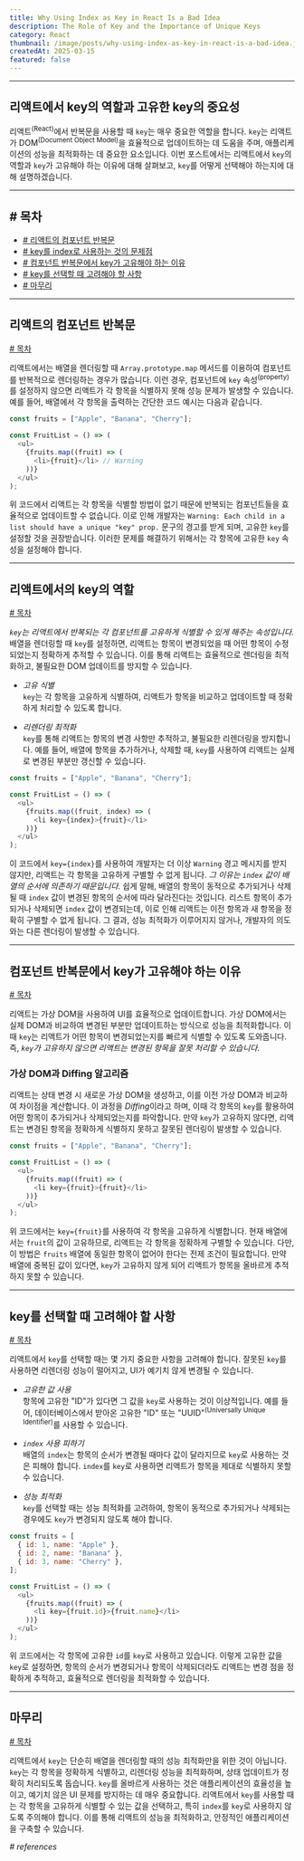 ```yaml
---
title: Why Using Index as Key in React Is a Bad Idea
description: The Role of Key and the Importance of Unique Keys
category: React
thumbnail: /image/posts/why-using-index-as-key-in-react-is-a-bad-idea.jpg
createdAt: 2025-03-15
featured: false
---
```


---

## 리액트에서 key의 역할과 고유한 key의 중요성

리액트<sup>(React)</sup>에서 반복문을 사용할 때 `key`는 매우 중요한 역할을 합니다.
`key`는 리액트가 DOM<sup>(Document Object Model)</sup>을 효율적으로 업데이트하는 데 도움을 주며, 애플리케이션의 성능을 최적화하는 데 중요한 요소입니다.
이번 포스트에서는 리액트에서 `key`의 역할과 `key`가 고유해야 하는 이유에 대해 살펴보고,
`key`를 어떻게 선택해야 하는지에 대해 설명하겠습니다.

---

## # 목차

- [# 리액트의 컴포넌트 반복문](#리액트의-컴포넌트-반복문)
- [# key를 index로 사용하는 것의 문제점](#key를-index로-사용하는-것의-문제점)
- [# 컴포넌트 반복문에서 key가 고유해야 하는 이유](#컴포넌트-반복문에서-key가-고유해야-하는-이유)
- [# key를 선택할 때 고려해야 할 사항](#key를-선택할-때-고려해야-할-사항)
- [# 마무리](#마무리)

---

## 리액트의 컴포넌트 반복문

[# 목차](#-목차)

리액트에서는 배열을 렌더링할 때 `Array.prototype.map` 메서드를 이용하여 컴포넌트를 반복적으로 렌더링하는 경우가 많습니다.
이런 경우, 컴포넌트에 `key` 속성<sup>(property)</sup>를 설정하지 않으면 리액트가 각 항목을 식별하지 못해 성능 문제가 발생할 수 있습니다.
예를 들어, 배열에서 각 항목을 출력하는 간단한 코드 예시는 다음과 같습니다.

```javascript
const fruits = ["Apple", "Banana", "Cherry"];

const FruitList = () => (
  <ul>
    {fruits.map((fruit) => (
      <li>{fruit}</li> // Warning
    ))}
  </ul>
);
```

위 코드에서 리액트는 각 항목을 식별할 방법이 없기 때문에 반복되는 컴포넌트들을 효율적으로 업데이트할 수 없습니다.
이로 인해 개발자는 `Warning: Each child in a list should have a unique "key" prop.` 문구의 경고를 받게 되며,
고유한 `key`를 설정할 것을 권장받습니다. 이러한 문제를 해결하기 위해서는 각 항목에 고유한 `key` 속성을 설정해야 합니다.

---

## 리액트에서의 key의 역할

[# 목차](#-목차)

_`key`는 리액트에서 반복되는 각 컴포넌트를 고유하게 식별할 수 있게 해주는 속성입니다._
배열을 렌더링할 때 `key`를 설정하면, 리액트는 항목이 변경되었을 때 어떤 항목이 수정되었는지 정확하게 추적할 수 있습니다.
이를 통해 리액트는 효율적으로 렌더링을 최적화하고, 불필요한 DOM 업데이트를 방지할 수 있습니다.

- _고유 식별_  
  `key`는 각 항목을 고유하게 식별하여, 리액트가 항목을 비교하고 업데이트할 때 정확하게 처리할 수 있도록 합니다.

- _리렌더링 최적화_  
  `key`를 통해 리액트는 항목의 변경 사항만 추적하고, 불필요한 리렌더링을 방지합니다. 예를 들어, 배열에 항목을 추가하거나, 삭제할 때,
  `key`를 사용하여 리액트는 실제로 변경된 부분만 갱신할 수 있습니다.

```javascript
const fruits = ["Apple", "Banana", "Cherry"];

const FruitList = () => (
  <ul>
    {fruits.map((fruit, index) => (
      <li key={index}>{fruit}</li>
    ))}
  </ul>
);
```

이 코드에서 `key={index}`를 사용하여 개발자는 더 이상 `Warning` 경고 메시지를 받지 않지만,
리액트는 각 항목을 고유하게 구별할 수 없게 됩니다. _그 이유는 `index` 값이 배열의 순서에 의존하기 때문입니다._
쉽게 말해, 배열의 항목이 동적으로 추가되거나 삭제될 때 `index` 값이 변경된 항목의 순서에 따라 달라진다는 것입니다.
리스트 항목이 추가되거나 삭제되면 `index` 값이 변경되는데, 이로 인해 리액트는 이전 항목과 새 항목을 정확히 구별할 수 없게 됩니다.
그 결과, 성능 최적화가 이루어지지 않거나, 개발자의 의도와는 다른 렌더링이 발생할 수 있습니다.

---

## 컴포넌트 반복문에서 key가 고유해야 하는 이유

[# 목차](#-목차)

리액트는 가상 DOM을 사용하여 UI를 효율적으로 업데이트합니다.
가상 DOM에서는 실제 DOM과 비교하여 변경된 부분만 업데이트하는 방식으로 성능을 최적화합니다.
이때 `key`는 리액트가 어떤 항목이 변경되었는지를 빠르게 식별할 수 있도록 도와줍니다.
즉, _`key`가 고유하지 않으면 리액트는 변경된 항목을 잘못 처리할 수 있습니다._

### 가상 DOM과 Diffing 알고리즘

리액트는 상태 변경 시 새로운 가상 DOM을 생성하고, 이를 이전 가상 DOM과 비교하여 차이점을 계산합니다.
이 과정을 *Diffing*이라고 하며, 이때 각 항목의 `key`를 활용하여 어떤 항목이 추가되거나 삭제되었는지를 파악합니다.
만약 `key`가 고유하지 않다면, 리액트는 변경된 항목을 정확하게 식별하지 못하고 잘못된 렌더링이 발생할 수 있습니다.

```javascript
const fruits = ["Apple", "Banana", "Cherry"];

const FruitList = () => (
  <ul>
    {fruits.map((fruit) => (
      <li key={fruit}>{fruit}</li>
    ))}
  </ul>
);
```

위 코드에서는 `key={fruit}`를 사용하여 각 항목을 고유하게 식별합니다.
현재 배열에서는 `fruit`의 값이 고유하므로, 리액트는 각 항목을 정확하게 구별할 수 있습니다.
다만, 이 방법은 `fruits` 배열에 동일한 항목이 없어야 한다는 전제 조건이 필요합니다.
만약 배열에 중복된 값이 있다면, `key`가 고유하지 않게 되어 리액트가 항목을 올바르게 추적하지 못할 수 있습니다.

---

## key를 선택할 때 고려해야 할 사항

[# 목차](#-목차)

리액트에서 `key`를 선택할 때는 몇 가지 중요한 사항을 고려해야 합니다.
잘못된 `key`를 사용하면 리렌더링 성능이 떨어지고, UI가 예기치 않게 변경될 수 있습니다.

- _고유한 값 사용_  
  항목에 고유한 "ID"가 있다면 그 값을 `key`로 사용하는 것이 이상적입니다.
  예를 들어, 데이터베이스에서 받아온 고유한 "ID" 또는 "UUID"<sup>(Universally Unique Identifier)</sup>를 사용할 수 있습니다.

- _`index` 사용 피하기_  
  배열의 `index`는 항목의 순서가 변경될 때마다 값이 달라지므로 `key`로 사용하는 것은 피해야 합니다.
  `index`를 `key`로 사용하면 리액트가 항목을 제대로 식별하지 못할 수 있습니다.

- _성능 최적화_  
  `key`를 선택할 때는 성능 최적화를 고려하여, 항목이 동적으로 추가되거나 삭제되는 경우에도 `key`가 변경되지 않도록 해야 합니다.

```javascript
const fruits = [
  { id: 1, name: "Apple" },
  { id: 2, name: "Banana" },
  { id: 3, name: "Cherry" },
];

const FruitList = () => (
  <ul>
    {fruits.map((fruit) => (
      <li key={fruit.id}>{fruit.name}</li>
    ))}
  </ul>
);
```

위 코드에서는 각 항목에 고유한 `id`를 `key`로 사용하고 있습니다.
이렇게 고유한 값을 `key`로 설정하면, 항목의 순서가 변경되거나 항목이 삭제되더라도 리액트는 변경 점을 정확하게 추적하고,
효율적으로 렌더링을 최적화할 수 있습니다.

---

## 마무리

[# 목차](#-목차)

리액트에서 `key`는 단순히 배열을 렌더링할 때의 성능 최적화만을 위한 것이 아닙니다.
`key`는 각 항목을 정확하게 식별하고, 리렌더링 성능을 최적화하며, 상태 업데이트가 정확히 처리되도록 돕습니다.
`key`를 올바르게 사용하는 것은 애플리케이션의 효율성을 높이고, 예기치 않은 UI 문제를 방지하는 데 매우 중요합니다.
리액트에서 `key`를 사용할 때는 각 항목을 고유하게 식별할 수 있는 값을 선택하고, 특히 `index`를 `key`로 사용하지 않도록 주의해야 합니다.
이를 통해 리액트의 성능을 최적화하고, 안정적인 애플리케이션을 구축할 수 있습니다.

_# references_
